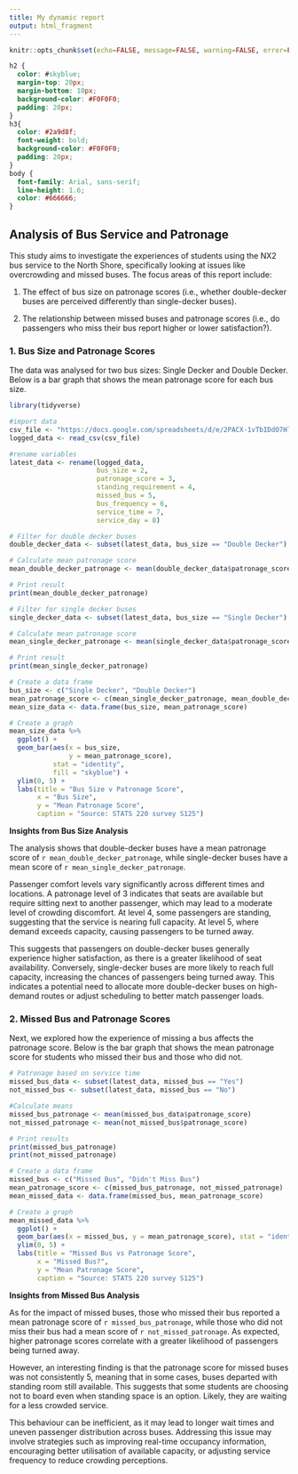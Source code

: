 ```yaml
---
title: My dynamic report
output: html_fragment
---
```


```r
knitr::opts_chunk$set(echo=FALSE, message=FALSE, warning=FALSE, error=FALSE)

```

```css
h2 {
  color: #skyblue;
  margin-top: 20px;
  margin-bottom: 10px;
  background-color: #F0F0F0;
  padding: 20px;
}
h3{
  color: #2a9d8f;
  font-weight: bold;
  background-color: #F0F0F0;
  padding: 20px;
}
body {
  font-family: Arial, sans-serif;
  line-height: 1.6;
  color: #666666;
}
```

## Analysis of Bus Service and Patronage

This study aims to investigate the experiences of students using the NX2 bus service to the North Shore, specifically looking at issues like overcrowding and missed buses. The focus areas of this report include:

1. The effect of bus size on patronage scores (i.e., whether double-decker buses are perceived differently than single-decker buses).

2. The relationship between missed buses and patronage scores (i.e., do passengers who miss their bus report higher or lower satisfaction?).

### 1. Bus Size and Patronage Scores

The data was analysed for two bus sizes: Single Decker and Double Decker. Below is a bar graph that shows the mean patronage score for each bus size.

```r
library(tidyverse)

#import data
csv_file <- "https://docs.google.com/spreadsheets/d/e/2PACX-1vTbIDdO7Hle2s0VLvqfN0h50sBI9-zSVtb5AZsaYsqmZQWbTnfU1VVeJb4UKJQgH8lRRRpugX5b9MZO/pub?gid=1386381818&single=true&output=csv"
logged_data <- read_csv(csv_file)

#rename variables
latest_data <- rename(logged_data,
                      bus_size = 2,
                      patronage_score = 3,
                      standing_requirement = 4,
                      missed_bus = 5,
                      bus_frequency = 6,
                      service_time = 7,
                      service_day = 8)

# Filter for double decker buses
double_decker_data <- subset(latest_data, bus_size == "Double Decker")

# Calculate mean patronage score
mean_double_decker_patronage <- mean(double_decker_data$patronage_score)

# Print result
print(mean_double_decker_patronage)

# Filter for single decker buses
single_decker_data <- subset(latest_data, bus_size == "Single Decker")

# Calculate mean patronage score
mean_single_decker_patronage <- mean(single_decker_data$patronage_score)

# Print result
print(mean_single_decker_patronage)

# Create a data frame
bus_size <- c("Single Decker", "Double Decker")
mean_patronage_score <- c(mean_single_decker_patronage, mean_double_decker_patronage)
mean_size_data <- data.frame(bus_size, mean_patronage_score)

# Create a graph 
mean_size_data %>%
  ggplot() +
  geom_bar(aes(x = bus_size, 
               y = mean_patronage_score), 
           stat = "identity", 
           fill = "skyblue") +
  ylim(0, 5) +
  labs(title = "Bus Size v Patronage Score",
       x = "Bus Size",
       y = "Mean Patronage Score",
       caption = "Source: STATS 220 survey S125")


```


**Insights from Bus Size Analysis**

The analysis shows that double-decker buses have a mean patronage score of `r mean_double_decker_patronage`, while single-decker buses have a mean score of `r mean_single_decker_patronage`. 

Passenger comfort levels vary significantly across different times and locations. A patronage level of 3 indicates that seats are available but require sitting next to another passenger, which may lead to a moderate level of crowding discomfort. At level 4, some passengers are standing, suggesting that the service is nearing full capacity. At level 5, where demand exceeds capacity, causing passengers to be turned away. 

This suggests that passengers on double-decker buses generally experience higher satisfaction, as there is a greater likelihood of seat availability. Conversely, single-decker buses are more likely to reach full capacity, increasing the chances of passengers being turned away. This indicates a potential need to allocate more double-decker buses on high-demand routes or adjust scheduling to better match passenger loads.

### 2. Missed Bus and Patronage Scores

Next, we explored how the experience of missing a bus affects the patronage score. Below is the bar graph that shows the mean patronage score for students who missed their bus and those who did not.

```r

# Patronage based on service time
missed_bus_data <- subset(latest_data, missed_bus == "Yes")
not_missed_bus <- subset(latest_data, missed_bus == "No")

#Calculate means
missed_bus_patronage <- mean(missed_bus_data$patronage_score)
not_missed_patronage <- mean(not_missed_bus$patronage_score)

# Print results
print(missed_bus_patronage)
print(not_missed_patronage)

# Create a data frame
missed_bus <- c("Missed Bus", "Didn't Miss Bus")
mean_patronage_score <- c(missed_bus_patronage, not_missed_patronage)
mean_missed_data <- data.frame(missed_bus, mean_patronage_score)

# Create a graph
mean_missed_data %>%
  ggplot() +
  geom_bar(aes(x = missed_bus, y = mean_patronage_score), stat = "identity", fill = "skyblue") +
  ylim(0, 5) +
  labs(title = "Missed Bus vs Patronage Score",
       x = "Missed Bus?",
       y = "Mean Patronage Score",
       caption = "Source: STATS 220 survey S125")


```

**Insights from Missed Bus Analysis**

As for the impact of missed buses, those who missed their bus reported a mean patronage score of `r missed_bus_patronage`, while those who did not miss their bus had a mean score of `r not_missed_patronage`. As expected, higher patronage scores correlate with a greater likelihood of passengers being turned away.

However, an interesting finding is that the patronage score for missed buses was not consistently 5, meaning that in some cases, buses departed with standing room still available. This suggests that some students are choosing not to board even when standing space is an option. Likely, they are waiting for a less crowded service.

This behaviour can be inefficient, as it may lead to longer wait times and uneven passenger distribution across buses. Addressing this issue may involve strategies such as improving real-time occupancy information, encouraging better utilisation of available capacity, or adjusting service frequency to reduce crowding perceptions.  

